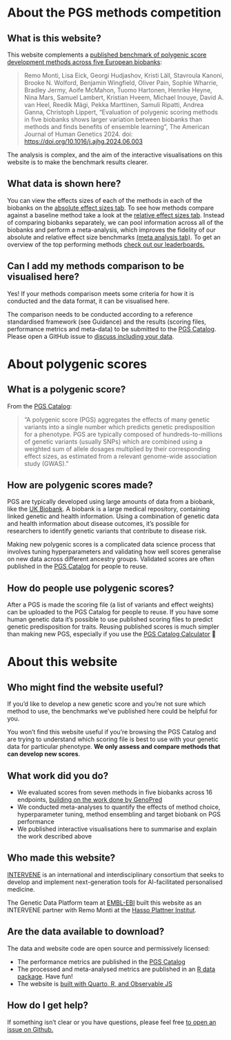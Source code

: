 # About the PGS methods competition

## What is this website?

This website complements a [published benchmark of polygenic score development methods across five European biobanks](https://doi.org/10.1101/2023.11.20.23298215):

> Remo Monti, Lisa Eick, Georgi Hudjashov, Kristi Läll, Stavroula Kanoni, Brooke N. Wolford, Benjamin Wingfield, Oliver Pain, Sophie Wharrie, Bradley Jermy, Aoife McMahon, Tuomo Hartonen, Henrike Heyne, Nina Mars, Samuel Lambert, Kristian Hveem, Michael Inouye, David A. van Heel, Reedik Mägi, Pekka Marttinen, Samuli Ripatti, Andrea Ganna, Christoph Lippert, "Evaluation of polygenic scoring methods in five biobanks shows larger variation between biobanks than methods and finds benefits of ensemble learning", The American Journal of Human Genetics 2024. doi: <https://doi.org/10.1016/j.ajhg.2024.06.003>

The analysis is complex, and the aim of the interactive visualisations on this website is to make the benchmark results clearer.

## What data is shown here? 

You can view the effects sizes of each of the methods in each of the biobanks on the [absolute effect sizes tab](effect-sizes.qmd). To see how methods compare against a baseline method take a look at the [relative effect sizes tab](relative.qmd). Instead of comparing biobanks separately, we can pool information across all of the biobanks and perform a meta-analysis, which improves the fidelity of our absolute and relative effect size benchmarks [(meta analysis tab)](meta.qmd). To get an overview of the top performing methods [check out our leaderboards.](leaderboard.qmd)

## Can I add my methods comparison to be visualised here?

Yes! If your methods comparison meets some criteria for how it is conducted and the data format, it can be visualised here. 

The comparison needs to be conducted according to a reference standardised framework (see Guidance) and the results (scoring files, performance metrics and meta-data) to be submitted to the [PGS Catalog](https://www.pgscatalog.org/about/#eligibility).  Please open a GitHub issue to [discuss including your data](https://github.com/intervene-EU-H2020/pgs-method-compare/issues/new?assignees=&labels=&projects=&template=add-benchmark-data.md&title=).

# About polygenic scores 

## What is a polygenic score?

From the [PGS Catalog](https://www.pgscatalog.org):

> "A polygenic score (PGS) aggregates the effects of many genetic variants into a single number which predicts genetic predisposition for a phenotype. PGS are typically composed of hundreds-to-millions of genetic variants (usually SNPs) which are combined using a weighted sum of allele dosages multiplied by their corresponding effect sizes, as estimated from a relevant genome-wide association study (GWAS)."

## How are polygenic scores made?

PGS are typically developed using large amounts of data from a biobank, like the [UK Biobank](https://www.ukbiobank.ac.uk). A biobank is a large medical repository, containing linked genetic and health information. Using a combination of genetic data and health information about disease outcomes, it's possible for researchers to identify genetic variants that contribute to disease risk.

Making new polygenic scores is a complicated data science process that involves tuning hyperparameters and validating how well scores generalise on new data across different ancestry groups. Validated scores are often published in the [PGS Catalog](https://www.pgscatalog.org) for people to reuse.

## How do people use polygenic scores?

After a PGS is made the scoring file (a list of variants and effect weights) can be uploaded to the PGS Catalog for people to reuse. If you have some human genetic data it's possible to use published scoring files to predict genetic predisposition for traits. Reusing published scores is much simpler than making new PGS, especially if you use the [PGS Catalog Calculator](https://github.com/PGScatalog/pgsc_calc) 👀

# About this website

## Who might find the website useful?

If you'd like to develop a new genetic score and you're not sure which method to use, the benchmarks we've published here could be helpful for you.

You won't find this website useful if you're browsing the PGS Catalog and are trying to understand which scoring file is best to use with your genetic data for particular phenotype. **We only assess and compare methods that can develop new scores**.

## What work did you do?

-   We evaluated scores from seven methods in five biobanks across 16 endpoints, [building on the work done by GenoPred](https://opain.github.io/GenoPred/)
-   We conducted meta-analyses to quantify the effects of method choice, hyperparameter tuning, method ensembling and target biobank on PGS performance
-   We published interactive visualisations here to summarise and explain the work described above

## Who made this website?

[INTERVENE](https://www.interveneproject.eu/who-we-are) is an international and interdisciplinary consortium that seeks to develop and implement next-generation tools for AI-facilitated personalised medicine.

The Genetic Data Platform team at [EMBL-EBI](https://www.ebi.ac.uk/) built this website as an INTERVENE partner with Remo Monti at the [Hasso Plattner Institut](https://hpi.de).

## Are the data available to download?

The data and website code are open source and permissively licensed:

-   The performance metrics are published in the [PGS Catalog](https://www.pgscatalog.org/publication/PGP000517/)
-   The processed and meta-analysed metrics are published in an [R data package](https://github.com/intervene-EU-H2020/pgsCompaR). Have fun!
-   The website is [built with Quarto, R, and Observable JS](https://github.com/intervene-EU-H2020/pgs-method-compare)

## How do I get help?

If something isn't clear or you have questions, please feel free [to open an issue on Github.](https://github.com/intervene-EU-H2020/pgs-method-compare/issues/new/choose)
